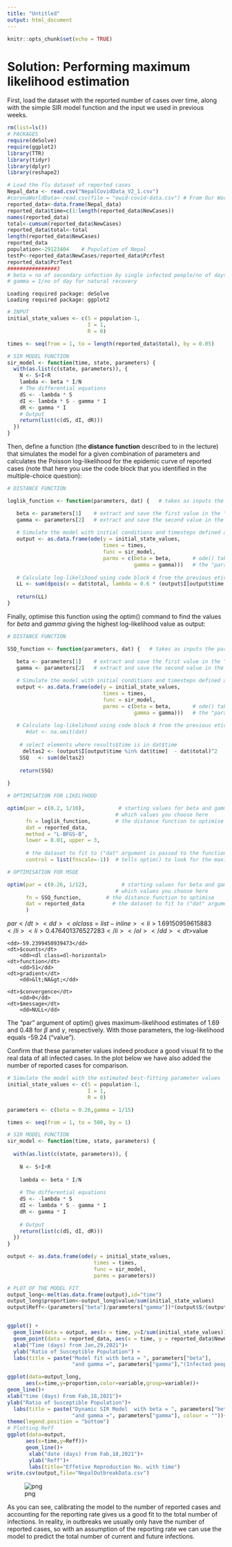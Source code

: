 ```yaml
---
title: "Untitled"
output: html_document
---
```


```r
knitr::opts_chunk$set(echo = TRUE)
```

# Solution: Performing maximum likelihood estimation

First, load the dataset with the reported number of cases over time, along with the simple SIR model function and the input we used in previous weeks. 


```r
rm(list=ls())
# PACKAGES
require(deSolve)
require(ggplot2)
library(TTR)
library(tidyr)
library(dplyr)
library(reshape2)

# Load the flu dataset of reported cases
Nepal_data <- read.csv("NepalCovidData_V2_1.csv")
#coronaWorldData<-read.csv(file = "owid-covid-data.csv") # From Our World with data
reported_data<-data.frame(Nepal_data)
reported_data$time=c(1:length(reported_data$NewCases))
names(reported_data)
total<-cumsum(reported_data$NewCases)
reported_data$total<-total
length(reported_data$NewCases)
reported_data
population<-29123404    # Population of Nepal
testP<-reported_data$NewCases/reported_data$PcrTest
reported_data$PcrTest
################3
# beta = no of secondary infection by single infected people/no of days required for the infection
# gamma = 1/no of day for natural recovery
```

    Loading required package: deSolve
    Loading required package: ggplot2



```r
# INPUT
initial_state_values <- c(S = population-1,  
                          I = 1,       
                          R = 0)

times <- seq(from = 1, to = length(reported_data$total), by = 0.05)

# SIR MODEL FUNCTION
sir_model <- function(time, state, parameters) {  
  with(as.list(c(state, parameters)), {
    N <- S+I+R
    lambda <- beta * I/N
    # The differential equations
    dS <- -lambda * S               
    dI <- lambda * S - gamma * I
    dR <- gamma * I             
    # Output
    return(list(c(dS, dI, dR))) 
  })
}
```

Then, define a function (the **distance function** described to in the lecture) that simulates the model for a given combination of parameters and calculates the Poisson log-likelihood for the epidemic curve of reported cases (note that here you use the code block that you identified in the multiple-choice question):


```r
# DISTANCE FUNCTION

loglik_function <- function(parameters, dat) {   # takes as inputs the parameter values and dataset

   beta <- parameters[1]    # extract and save the first value in the "parameters" input argument as beta
   gamma <- parameters[2]   # extract and save the second value in the "parameters" input argument as gamma
    
   # Simulate the model with initial conditions and timesteps defined above, and parameter values from function call
   output <- as.data.frame(ode(y = initial_state_values, 
                               times = times, 
                               func = sir_model,
                               parms = c(beta = beta,       # ode() takes the values for beta and gamma extracted from
                                         gamma = gamma)))   # the "parameters" input argument of the loglik_function()
    
   # Calculate log-likelihood using code block 4 from the previous etivity, accounting for the reporting rate of 60%:
   LL <- sum(dpois(x = dat$total, lambda = 0.6 * (output$I[output$time %in% dat$time]), log = TRUE))
    
   return(LL) 
}
```

Finally, optimise this function using the optim() command to find the values for *beta* and *gamma* giving the highest log-likelihood value as output:
```r
# DISTANCE FUNCTION

SSQ_function <- function(parameters, dat) {   # takes as inputs the parameter values and dataset

   beta <- parameters[1]    # extract and save the first value in the "parameters" input argument as beta
   gamma <- parameters[2]   # extract and save the second value in the "parameters" input argument as gamma
    
   # Simulate the model with initial conditions and timesteps defined above, and parameter values from function call
   output <- as.data.frame(ode(y = initial_state_values, 
                               times = times, 
                               func = sir_model,
                               parms = c(beta = beta,       # ode() takes the values for beta and gamma extracted from
                                         gamma = gamma)))   # the "parameters" input argument of the loglik_function()
    
   # Calculate log-likelihood using code block 4 from the previous etivity, accounting for the reporting rate of 60%:
      #dat <- na.omit(dat)  
    
    # select elements where results$time is in dat$time
     deltas2 <- (output$I[output$time %in% dat$time]  - dat$total)^2                             
    SSQ   <- sum(deltas2)
    
    return(SSQ)
  
}
```


```r
# OPTIMISATION FOR LIKELYHOOD

optim(par = c(0.2, 1/10),           # starting values for beta and gamma - you should get the same result no matter 
                                   # which values you choose here
      fn = loglik_function,        # the distance function to optimise
      dat = reported_data,
      method = "L-BFGS-B",
      lower = 0.01, upper = 3,
      
      # the dataset to fit to ("dat" argument is passed to the function specified in fn)
      control = list(fnscale=-1))  # tells optim() to look for the maximum number instead of the minimum (the default)
```
```r
# OPTIMISATION FOR MSQE

optim(par = c(0.26, 1/12),           # starting values for beta and gamma - you should get the same result no matter 
                                   # which values you choose here
      fn = SSQ_function,        # the distance function to optimise
      dat = reported_data         # the dataset to fit to ("dat" argument is passed to the function specified in fn)
      )
```


<dl>
	<dt>$par</dt>
		<dd><ol class=list-inline>
	<li>1.69150959615883</li>
	<li>0.476401376527283</li>
</ol>
</dd>
	<dt>$value</dt>
		<dd>-59.2399450939473</dd>
	<dt>$counts</dt>
		<dd><dl class=dl-horizontal>
	<dt>function</dt>
		<dd>51</dd>
	<dt>gradient</dt>
		<dd>&lt;NA&gt;</dd>
</dl>
</dd>
	<dt>$convergence</dt>
		<dd>0</dd>
	<dt>$message</dt>
		<dd>NULL</dd>
</dl>



The "par" argument of optim() gives maximum-likelihood estimates of 1.69 and 0.48 for $\beta$ and $\gamma$, respectively. With those parameters, the log-likelihood equals -59.24 ("value").

Confirm that these parameter values indeed produce a good visual fit to the real data of all infected cases. In the plot below we have also added the number of reported cases for comparison.


```r

# Simulate the model with the estimated best-fitting parameter values
initial_state_values <- c(S = population-1,  
                          I = 1,       
                          R = 0)

parameters <- c(beta = 0.26,gamma = 1/15)

times <- seq(from = 1, to = 500, by = 1)

# SIR MODEL FUNCTION
sir_model <- function(time, state, parameters) {  
  
  with(as.list(c(state, parameters)), {
    
    N <- S+I+R
    
    lambda <- beta * I/N
    
    # The differential equations
    dS <- -lambda * S               
    dI <- lambda * S - gamma * I
    dR <- gamma * I             
    
    # Output
    return(list(c(dS, dI, dR))) 
  })
}

output <- as.data.frame(ode(y = initial_state_values, 
                            times = times, 
                            func = sir_model,
                            parms = parameters))

# PLOT OF THE MODEL FIT
output_long<-melt(as.data.frame(output),id="time")
output_long$proportion<-output_long$value/sum(initial_state_values)
output$Reff<-(parameters["beta"]/parameters["gamma"])*(output$S/(output$S+output$I+output$R))


ggplot() +
  geom_line(data = output, aes(x = time, y=I/sum(initial_state_values))) +                              
  geom_point(data = reported_data, aes(x = time, y = reported_data$NewCases/reported_data$PcrTest, colour = "DailyTest+veRatio")) + 
  xlab("Time (days) from Jan,29,2021")+                                              
  ylab("Ratio of Susceptible Population") +                                 
  labs(title = paste("Model fit with beta = ", parameters["beta"], 
                     "and gamma =", parameters["gamma"],"(Infected people Vs Time)"))

ggplot(data=output_long,
      aes(x=time,y=proportion,color=variable,group=variable))+
geom_line()+
xlab("time (days) From Fab,18,2021")+
ylab("Ratio of Susceptible Population")+
  labs(title = paste("Dynamic SIR Model  with beta = ", parameters["beta"], 
                     "and gamma =", parameters["gamma"], colour = ""))+  
theme(legend.position = "bottom") 
# Plotting Reff
ggplot(data=output,
      aes(x=time,y=Reff))+
      geom_line()+
       xlab("date (days) From Fab,18,2021")+
       ylab("Reff")+
       labs(title="Effetive Reproduction No. with time")
write.csv(output,file="NepalOutbreakData.csv")
```


![png](output_9_0.png)


As you can see, calibrating the model to the number of reported cases and accounting for the reporting rate gives us a good fit to the total number of infections. In reality, in outbreaks we usually only have the number of reported cases, so with an assumption of the reporting rate we can use the model to predict the total number of current and future infections.